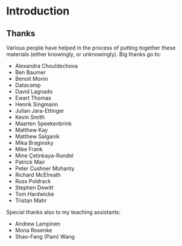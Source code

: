 # Introduction

## Thanks 

Various people have helped in the process of putting together these materials (either knowingly, or unknowingly). Big thanks go to: 

- Alexandra Chouldechova
- Ben Baumer
- Benoit Monin
- Datacamp
- David Lagnado
- Ewart Thomas
- Henrik Singmann
- Julian Jara-Ettinger
- Kevin Smith
- Maarten Speekenbrink
- Matthew Kay
- Matthew Salganik
- Mika Braginsky 
- Mike Frank 
- Mine Çetinkaya-Rundel
- Patrick Mair
- Peter Cushner Mohanty
- Richard McElreath
- Russ Poldrack 
- Stephen Dewitt
- Tom Hardwicke
- Tristan Mahr

Special thanks also to my teaching assistants: 

- Andrew Lampinen
- Mona Rosenke 
- Shao-Fang (Pam) Wang


